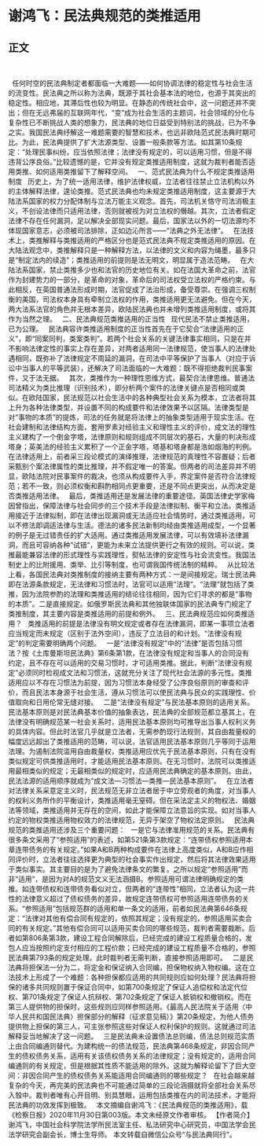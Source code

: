 # 谢鸿飞：民法典规范的类推适用
## 正文
 

 
任何时空的民法典制定者都面临一大难题——如何协调法律的稳定性与社会生活的流变性。民法典之所以称为法典，既源于其社会基本法的地位，也源于其突出的稳定性。相应地，其滞后性也较为明显。在静态的传统社会中，这一问题还并不突出；但在无远弗届的互联网年代，“变”成为社会生活的主题词，社会领域的分化与复杂性已不断挑战人类的想象力，民法典的地位日益受到特别法的挑战，已为不争之实。我国民法典纾解这一难题需要的智慧和技术，也远非欧陆范式民法典时期可比。为此，民法典提供了扩大法源类型、设置一般条款等方法。如其第10条规定：“处理民事纠纷，应当依照法律；法律没有规定的，可以适用习惯，但是不得违背公序良俗。”比较遗憾的是，它并没有规定类推适用制度，这就为裁判者能否适用类推、如何适用类推留下了解释空间。
 
一、范式民法典为什么不规定类推适用制度
 
历史上，为了统一适用法律，维护法律权威，立法者往往禁止立法机构以外的主体解释法律，遑论类推。范式民法典也均未规定类推适用制度，这主要源于大陆法系国家的权力分配体制与立法万能主义观念。首先，司法机关恪守司法消极主义，不创设法律而只适用法律，否则就被视为对立法权的僭越。其次，立法者假定法律不存在任何漏洞，足以解决全部现实问题。最后，国家法以外的一切法源均不体现国家意志，必须被司法排除，正如边沁所言——“法典之外无法律”。
 
在法技术上，类推解释与类推适用的严格区分也是范式民法典不规定类推适用的原因。在大陆法观念中，类推解释只是一种解释方法，以法律的文义和内容为绳墨，最多只是“制定法内的续造”；类推适用的前提则是法无明文，明显属于造法范畴。
 
在大陆法系国家，禁止类推多少也和法官的历史地位有关。如在法国大革命之前，法官作为封建势力的一部分，是革命的对象，革命后的司法权受立法权的严格约束。与此相反，在英国普通法形成时期，法官促成了法治形成，备受尊崇。在强调三权制衡的美国，司法权本身具有牵制立法权的作用，类推适用更无法避免。但在今天，两大法系法官的角色并无根本差异，欧陆民法典也并未增列类推适用制度，或将其作为当然之理。
 
二、民法典规范类推适用的正当性
 
现代民法不禁止类推适用，已为公理。
 
民法典容许类推适用制度的正当性首先在于它契合“法律适用的正义”，即“同案同判，类案类判”。若两个社会关系的关键法律事实相同，只是在并不影响法律定性的事实上存在差异，对两者适用同一法律规范，使当事人的法律处遇相同，既弥补了法律规定不周延的漏洞，在司法中平等保护了当事人（对应于诉讼中当事人的平等武装），还解决了司法面临的一大难题：既不得拒绝裁判民事案件，又于法无据。
 
其次，类推作为一种理性思维方式，最契合法律思维。普通法司法精义为类比推理（识别技术），即分析两个案件的法律关键点是否相同或类似。在欧陆国家，民法规范以社会生活中的各种典型社会关系为模本，立法者将其上升为各种法律类型，并设置不同的构成要件和法律效果予以区隔。法律类型是对“事物的本质”的提炼，司法的任务就是将法律上的抽象类型适用于现实生活。在社会建制和法律结构方面，套用罗素对经验主义和理性主义的评价，成文法的理性主义建构了一个倒金字塔，法律原则和规则组成不同层次的基石，大量的判决形成塔身；英美法的经验主义累积了一个正金字塔，塔基和塔身都是浩如烟海的判例。在法律适用上，前者采三段论模式的演绎推理，法律规范的真理性不容置疑；后者采甄别个案法律属性的类比推理，并不假定唯一的答案。但两者的司法差异并不明显，欧陆法院对民事案件的裁决，也须从构成要件入手，界定案件是否符合法律规范；若不一致，则必须权衡和斟酌相同点更重要，还是不同点更突出，从而决定是否类推适用法律。
 
最后，类推适用还是发展法律的重要途径。英国法律史学家梅因曾指出，保障法律与社会同步的三个技术手段是法律拟制、衡平和立法。类推适用接近于法律拟制，即在法律出现漏洞或无法适应社会情势时，通过类推适用，可以不修法即调适法律与生活。德法的诸多民法新制均经由类推适用成型，一个显著的例子是无过错责任的扩大适用。通过类推适用发展法律，可以有效填补法律漏洞，而且可容纳各种“试错”，更能为未来立法提供更行之有效的规则。可以说，类推最能兼容法律的形式理性与实践理性，熨帖法律的安定性与社会流变性。我国法制史上的比附援用、类举、比引等制度，也可谓我国传统法制的精粹。
 
从比较法上看，各国民法典对类推制度的接纳主要有两种方式：一是间接规定。瑞士民法典即在法源条款规定，无法律和习惯法时，法官可以适用“法理”。“法理”就包括了类推，因为法院参酌的法理和类推适用的结论往往相同，因为它们寻求的都是“事物的本质”。二是直接规定。如俄罗斯民法典和其他独联体国家的民法典专门规定了类推制度，其主要内容是类推适用的前提和例外。
 
三、民法典规范应如何类推适用？
 
类推适用的前提是法律没有明文规定或者存在法律漏洞，即某一事项立法者应当规定而未规定（区别于法外空间），违反了立法目的和计划。“法律没有规定”的判定需要明确两个问题。
 
一是“法律没有规定”中的“法律”是否包括习惯法？按《土库曼斯坦民法典》第6条第1款，在法律没有规定和当事人的合同没有约定，且不存在可以适用的交易习惯时，才可适用类推。据此，判断“法律没有规定”必须同时检视成文法和习惯法，这就充分关注了现代社会法源的多元性。类推适用应以不存在习惯法为前提，因为习惯法本身经受了公序良俗原则的审查和评价，而且民法本身源于社会生活，遵从习惯法可以使民法典与民众的实践理性、价值取向和日用伦常无缝对接。
 
二是“法律没有规定”与民法基本原则的适用关系。民法基本原则是对民法典基本价值的抽象表达，民法典的全部规范都立基其上，在法律没有明确规范某一社会关系时，适用民法基本原则均可推导出当事人权利义务的具体内容。但此时法官几乎就是立法者，无需参酌现行法规则，其自由裁量权的幅度远远超出了类推适用的范畴，可以说，法官适用民法基本原则几乎等同于运用法理。为遏制法院滥用自由裁量权，类推适用应优先于民法基本原则，只有在没有类似规定可供类推适用时，才能适用民法基本原则。在无习惯时，法院可以类推适用最相类似的规定；无最相类似的规定时，应适用民法典确定的基本原则。由此，民法法源的适用顺序就成为“成文法—习惯法—类推—民法基本原则”。
 
在立法者对法律关系采意定主义时，民法规范无非立法者居于中立旁观者的角度，对当事人的权利义务所作的平衡设计，类推适用毫无窒碍。但在采法定主义的物权法、婚姻法等领域，类推适用并无存在的空间，如此才能保障立法意旨的实现。如对当事人约定的物权类推适用物权效力的法律规范，无异于架空了物权法定原则。
 
民法典规范的类推适用还涉及三个重要问题：
 
一是它与法律准用规范的关系。民法典有很多条文采用了“参照适用”的表述，如第521条第3款规定：“连带债权参照适用本章连带债务的有关规定。”如果A和B两种构成要件在法律上高度类似，A和B应作相同评价时，立法者往往选择更为典型的社会事实作出规定，然后将其法律效果适用于类似事实。其主要目的是为了避免法律条文的繁复。之所以规定“参照适用”而非“适用”，是因为对A的规范文义无法涵摄B。参照适用可谓法律明确规定的类推。如连带债权和连带债务看似对立，但两者的“连带性”相同，立法者认为这一共性的法律意义超过了债权债务的差异，故规定连带债权可参照适用连带债务的关系。“参照适用”包括规范群的适用和单一条文的适用，前者如民法典第646条规定：“法律对其他有偿合同有规定的，依照其规定；没有规定的，参照适用买卖合同的有关规定。”其他有偿合同可以适用买卖合同的哪些规范，裁判者需要裁断。后者如第806条第3款，建设工程合同解除后，已经完成的建设工程质量合格的，发包人应当按照约定支付相应的工程价款；已经完成的建设工程质量不合格的，参照民法典第793条的规定处理。此时裁判者无需判断，直接参照适用即可。
 
二是民法典将担保法一分为二，将定金和保证纳入合同编，担保物权纳入物权编。这在立法技术上形成了一个难题：各种担保都应适用的共同规则应如何处理？民法典将担保的诸多共同规则置于保证合同中，如第700条规定了保证人追偿权和法定代位权、第701条规定了保证人抗辩权、第702条规定了保证人抵销权和撤销权。而在第三人提供物的担保时，这些规则应同样参照适用。《最高人民法院关于适用〈中华人民共和国民法典〉担保部分的解释（征求意见稿）》第20条规定，为他人债务提供物上担保的第三人，可主张参照这些对保证人权利保护的规则。这就通过司法解释妥当地解决了这一问题。
 
三是民法典未设置债法总则编，债法总则规范实质上由合同编通则替代。为建构统一的债法规范，民法典第468条规定，非因合同产生的债权债务关系，适用有关该债权债务关系的法律规定；没有规定的，适用合同编通则的有关规定，但是根据其性质不能适用的除外。这就为解释论留下了巨大空间：非因合同产生的债权债务关系能适用合同编通则的哪些规定？
 
在社会越来越复杂的今天，再完美的民法典也不可能通过简单的三段论涵摄就将全部社会关系尽入彀中。裁判者唯有心开目明、别具慧眼，运用包括类推在内的司法技术，才能将民法典的功效发挥到极致。
 
本文摘编自谢鸿飞：《民法典规范的类推适用》，载《检察日报》2020年11月30日第003版。本文未经原文作者审核。
【作者简介】谢鸿飞，中国社会科学院法学所民法室主任、私法研究中心研究员，中国法学会民法学研究会副会长，博士生导师。
本文转载自微信公众号“与民法典同行”。
 
